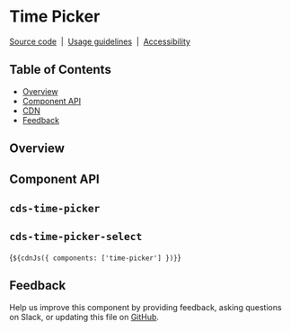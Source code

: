 
<Meta of={TimePickerStories} />

# Time Picker

[Source code](https://github.com/carbon-design-system/carbon/tree/main/packages/web-components/src/components/time-picker)
&nbsp;|&nbsp;
[Usage guidelines](https://www.carbondesignsystem.com/components/date-picker/usage#time-picker)
&nbsp;|&nbsp;
[Accessibility](https://www.carbondesignsystem.com/components/date-picker/accessibility)

## Table of Contents

- [Overview](#overview)
- [Component API](#component-api)
- [CDN](#cdn)
- [Feedback](#feedback)

## Overview

<Canvas of={TimePickerStories.Default} />

## Component API

## `cds-time-picker`
<ArgTypes of="cds-time-picker" />

## `cds-time-picker-select`
<ArgTypes of="cds-time-picker-select" />

<Markdown>{`${cdnJs({ components: ['time-picker'] })}`}</Markdown>

## Feedback

Help us improve this component by providing feedback, asking questions on Slack,
or updating this file on
[GitHub](https://github.com/carbon-design-system/carbon/edit/main/packages/web-components/src/components/time-picker/time-picker.mdx).
